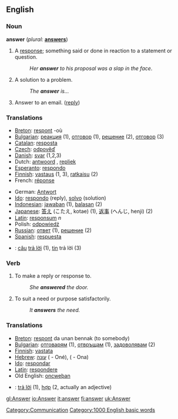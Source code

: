 ==English==

===Noun===
'''answer'''  (''plural:'' '''[[answers]]''')
# A [[response]]; something said or done in reaction to a statement or question.
#: ''Her '''answer''' to his proposal was a slap in the face''.
# A solution to a problem.
#:''The '''answer''' is...''
# Answer to an email. ([[reply]])

===Translations===
{{top}}
*[[Breton]]: [[respont]] {{m}} -où
*[[Bulgarian]]: [[реакция]] {{f}} (1), [[отговор]] {{m}} (1), [[решение]] {{n}} (2), [[отговор]] (3)
*[[Catalan]]: [[resposta]] {{f}}
*[[Czech]]: [[odpověď]] {{f}}
*[[Danish]]: [[svar]] {{n}} (1,2,3)
*Dutch: [[antwoord]] {{n}}, [[repliek]] {{m}}
*[[Esperanto]]: [[respondo]]
*[[Finnish]]: [[vastaus]] (1, 3), [[ratkaisu]] (2)
*French: [[réponse]] {{f}}
{{mid}}
*German: [[Antwort]] {{n}}
*[[Ido]]: [[respondo]] (reply), [[solvo]] (solution)
*[[Indonesian]]: [[jawab]]an (1), [[balas]]an (2)
*[[Japanese]]: [[答え]] (こたえ, kotae) (1), [[返事]] (へんじ, henji) (2)
*[[Latin]]: [[responsum]] ''n''
*Polish: [[odpowiedź]] {{f}}
*[[Russian]]: [[ответ]] (1), [[решение]] (2)
*[[Spanish]]: [[respuesta]] {{f}}
*{{vi}}: [[câu]] [[trả lời]] (1), [[Tin#Vietnamese|tin]] trả lời (3)
{{bottom}}

===Verb===
{{en-infl-reg-consonant|answer||}}
# To make a reply or response to.
#: ''She '''answered''' the door.''
# To suit a need or purpose satisfactorily.
#: ''It '''answers''' the need.''

===Translations===
{{top}}
*[[Breton]]: [[respont]] da unan bennak (to somebody)
*[[Bulgarian]]: [[отговарям]] (1), [[отвръщам]] (1), [[задоволявам]] (2)
*[[Finnish]]: [[vastata]]
*[[Hebrew]]: [[עונה]] ({{m}} - Oné), ({{f}} - Ona)
*[[Ido]]: [[respondar]]
*[[Latin]]: [[respondere]]
*Old English: [[oncweþan]]
*{{vi}}: [[trả lời]] (1), [[hợp]] (2, actually an adjective)
{{bottom}}

[[Category:Communication]]
[[Category:1000 English basic words]]

[[gl:Answer]]
[[io:Answer]]
[[it:answer]]
[[fi:answer]]
[[uk:Answer]]